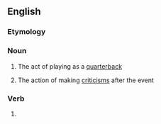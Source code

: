 ==English==

===Etymology===
{{suffix|en|quarterback|ing}}

===Noun===
{{en-noun|-}}

# {{lb|en|American football}} The act of playing as a [[quarterback]]
# {{lb|en|US}} The action of making [[criticism]]s after the event

===Verb===
{{head|en|verb form}}

# {{present participle of|quarterback|lang=en|nocat=1}}